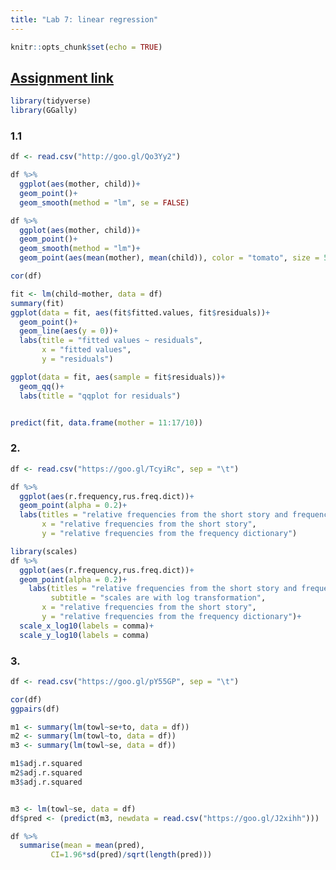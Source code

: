 ```yaml
---
title: "Lab 7: linear regression"
---
```


```r
knitr::opts_chunk$set(echo = TRUE)
```

## [Assignment link](https://goo.gl/forms/b2zXpiU6BGYo4zZe2)

```r
library(tidyverse)
library(GGally)
```

### 1.1
```r
df <- read.csv("http://goo.gl/Qo3Yy2")

df %>%
  ggplot(aes(mother, child))+
  geom_point()+
  geom_smooth(method = "lm", se = FALSE)

df %>%
  ggplot(aes(mother, child))+
  geom_point()+
  geom_smooth(method = "lm")+
  geom_point(aes(mean(mother), mean(child)), color = "tomato", size = 5)

cor(df)

fit <- lm(child~mother, data = df)
summary(fit)
ggplot(data = fit, aes(fit$fitted.values, fit$residuals))+
  geom_point()+
  geom_line(aes(y = 0))+
  labs(title = "fitted values ~ residuals",
       x = "fitted values",
       y = "residuals")

ggplot(data = fit, aes(sample = fit$residuals))+
  geom_qq()+
  labs(title = "qqplot for residuals")


predict(fit, data.frame(mother = 11:17/10))
```



### 2.
```r
df <- read.csv("https://goo.gl/TcyiRc", sep = "\t")

df %>% 
  ggplot(aes(r.frequency,rus.freq.dict))+
  geom_point(alpha = 0.2)+
  labs(titles = "relative frequencies from the short story and frequency dictionary",
       x = "relative frequencies from the short story",
       y = "relative frequencies from the frequency dictionary")

library(scales)
df %>% 
  ggplot(aes(r.frequency,rus.freq.dict))+
  geom_point(alpha = 0.2)+
    labs(titles = "relative frequencies from the short story and frequency dictionary",
         subtitle = "scales are with log transformation",
       x = "relative frequencies from the short story",
       y = "relative frequencies from the frequency dictionary")+
  scale_x_log10(labels = comma)+
  scale_y_log10(labels = comma)
```

### 3. 
```r
df <- read.csv("https://goo.gl/pY55GP", sep = "\t")

cor(df)
ggpairs(df)

m1 <- summary(lm(towl~se+to, data = df))
m2 <- summary(lm(towl~to, data = df))
m3 <- summary(lm(towl~se, data = df))

m1$adj.r.squared
m2$adj.r.squared
m3$adj.r.squared


m3 <- lm(towl~se, data = df)
df$pred <- (predict(m3, newdata = read.csv("https://goo.gl/J2xihh")))

df %>% 
  summarise(mean = mean(pred),
         CI=1.96*sd(pred)/sqrt(length(pred)))
```

